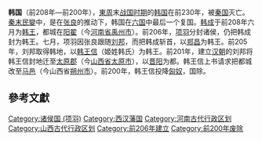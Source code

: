 '''韩国'''（前208年—前200年），[[東周|東周]]末[[战国时期|战国时期]]的[[韩国_(战国)|韩国]]在前230年，被[[秦国|秦国]]灭亡。[[秦末民變|秦末民變]]中，是在[[张良|张良]]的推动下，韩国在[[六国|六国]]中最后一个复国。[[韩成|韩成]]于前208年六月为[[韩王|韩王]]，都城在[[阳翟|阳翟]]（今[[河南省|河南省]][[禹州市|禹州市]]）。前206年，[[项羽|项羽]]分封诸侯，仍把韩成封为韩王。七月，项羽因张良跟随[[刘邦|刘邦]]，而把韩成斩首，以[[郑昌|郑昌]]为韩王。前205年，刘邦取得韩地，以[[韩王信|韩王信]]（姬姓韩氏）为韩王。前201年，建立[[汉朝|汉朝]]的刘邦将韩王信封地迁至[[太原郡|太原郡]]（今[[山西省|山西省]][[太原市|太原市]]），以[[晋阳|晋阳]]为都。韩王信上书请求把都城改至[[马邑|马邑]]（今山西省[[朔州市|朔州市]]）。前200年，韩王信投降[[匈奴|匈奴]]，国除。

==參考文獻==
{{reflist}}

{{秦末復國諸侯}}
{{项羽十八诸侯}}
{{汉初异姓王}}
[[Category:诸侯国_(项羽)|Category:诸侯国 (项羽)]]
[[Category:西汉藩国|Category:西汉藩国]]
[[Category:河南古代行政区划|Category:河南古代行政区划]]
[[Category:山西古代行政区划|Category:山西古代行政区划]]
[[Category:前206年建立|Category:前206年建立]]
[[Category:前200年废除|Category:前200年废除]]
